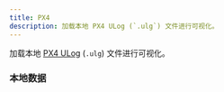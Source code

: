 ```yaml
---
title: PX4
description: 加载本地 PX4 ULog (`.ulg`) 文件进行可视化。
---
```



加载本地 [PX4 ULog](https://docs.px4.io/main/en/dev_log/ulog_file_format.html) (`.ulg`) 文件进行可视化。

### 本地数据

<LocalDataDirections />
